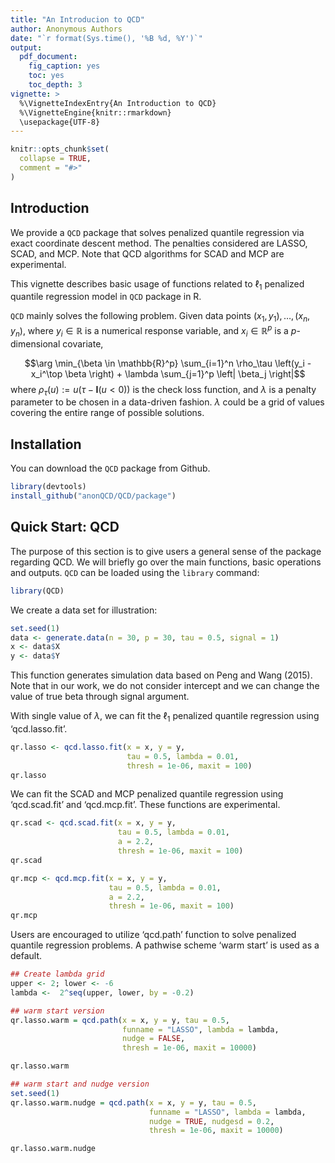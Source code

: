 ```yaml
---
title: "An Introducion to QCD"
author: Anonymous Authors
date: "`r format(Sys.time(), '%B %d, %Y')`"
output:
  pdf_document:
    fig_caption: yes
    toc: yes
    toc_depth: 3
vignette: >
  %\VignetteIndexEntry{An Introduction to QCD}
  %\VignetteEngine{knitr::rmarkdown}
  \usepackage{UTF-8}
---
```


```r
knitr::opts_chunk$set(
  collapse = TRUE,
  comment = "#>"
)
```

## Introduction

We provide a `QCD` package that solves penalized quantile regression via exact coordinate descent method. The penalties considered are LASSO, SCAD, and MCP. Note that QCD algorithms for SCAD and MCP are experimental. 

This vignette describes basic usage of functions related to $\ell_1$ penalized quantile regression model in `QCD` package in R.

`QCD` mainly solves the following problem. Given data points $(x_1, y_1), \ldots, (x_n, y_n)$, where $y_i \in \mathbb{R}$ is a numerical response variable, and $x_i \in \mathbb{R}^p$ is a $p$-dimensional covariate,

$$\arg \min_{\beta \in \mathbb{R}^p} \sum_{i=1}^n \rho_\tau \left(y_i - x_i^\top \beta \right) + \lambda \sum_{j=1}^p \left| \beta_j \right|$$
where $\rho_\tau \left(u\right):= u \left(\tau-\mathbf{I}(u<0)\right)$ is the check loss function, and $\lambda$ is a penalty parameter to be chosen in a data-driven fashion. $\lambda$ could be a grid of values covering the entire range of possible solutions.


## Installation

You can download the `QCD` package from Github.

```r
library(devtools)
install_github("anonQCD/QCD/package")
```

## Quick Start: QCD

The purpose of this section is to give users a general sense of the package regarding QCD. We will briefly go over the main functions, basic operations and outputs. `QCD` can be loaded using the `library` command:

```r
library(QCD)
```

We create a data set for illustration:

```r
set.seed(1)
data <- generate.data(n = 30, p = 30, tau = 0.5, signal = 1)
x <- data$X
y <- data$Y
```

This function generates simulation data based on Peng and Wang (2015). Note that in our work, we do not consider intercept and we can change the value of true beta through signal argument. 

With single value of $\lambda$, we can fit the $\ell_1$ penalized quantile regression using 'qcd.lasso.fit'.

```r
qr.lasso <- qcd.lasso.fit(x = x, y = y, 
                          tau = 0.5, lambda = 0.01,
                          thresh = 1e-06, maxit = 100)
qr.lasso
```

We can fit the SCAD and MCP penalized quantile regression using 'qcd.scad.fit' and 'qcd.mcp.fit'. These functions are experimental.

```r
qr.scad <- qcd.scad.fit(x = x, y = y, 
                        tau = 0.5, lambda = 0.01,
                        a = 2.2,
                        thresh = 1e-06, maxit = 100)
qr.scad
```

```r
qr.mcp <- qcd.mcp.fit(x = x, y = y, 
                      tau = 0.5, lambda = 0.01,
                      a = 2.2,
                      thresh = 1e-06, maxit = 100)
qr.mcp
```

Users are encouraged to utilize 'qcd.path' function to solve penalized quantile regression problems. A pathwise scheme 'warm start' is used as a default.

```r
## Create lambda grid
upper <- 2; lower <- -6
lambda <-  2^seq(upper, lower, by = -0.2)

## warm start version
qr.lasso.warm = qcd.path(x = x, y = y, tau = 0.5,
                         funname = "LASSO", lambda = lambda,
                         nudge = FALSE, 
                         thresh = 1e-06, maxit = 10000)

qr.lasso.warm

## warm start and nudge version
set.seed(1)
qr.lasso.warm.nudge = qcd.path(x = x, y = y, tau = 0.5,
                               funname = "LASSO", lambda = lambda,
                               nudge = TRUE, nudgesd = 0.2, 
                               thresh = 1e-06, maxit = 10000)

qr.lasso.warm.nudge
```


